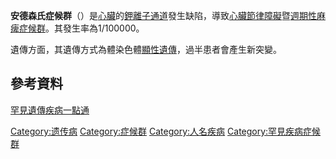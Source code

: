 {{medical}}
{{Infobox disease 
 | Name            = Andersen-Tawil syndrome 
 | DiseasesDB      = 700 
 | ICD9            = {{ICD9|426.82}}， {{ICD9|794.31}} 
 | OMIM            = 170390 
 | MeshID          = D050030 
 | GeneReviewsID   = acpp
 | GeneReviewsName = Andersen-Tawil syndrome
}}
'''安德森氏症候群'''（{{lang-en|Andersen-Tawil syndrome}}）是[[心臟|心臟]]的[[鉀離子通道|鉀離子通道]]發生缺陷，導致[[心臟節律障礙|心臟節律障礙]]暨[[週期性麻痺症候群|週期性麻痺症候群]]。其發生率為1/100000。

遺傳方面，其遺傳方式為體染色體[[顯性遺傳|顯性遺傳]]，過半患者會產生新突變。

==參考資料==
[https://web.archive.org/web/20121027175243/http://www.genes-at-taiwan.com.tw/genehelp/ 罕見遺傳疾病一點通]

{{Channelopathy}}

[[Category:遗传病|Category:遗传病]]
[[Category:症候群|Category:症候群]]
[[Category:人名疾病|Category:人名疾病]]
[[Category:罕見疾病症候群|Category:罕見疾病症候群]]